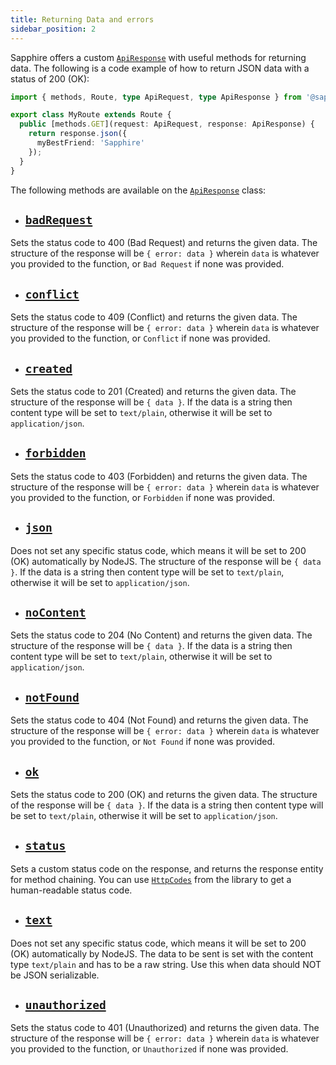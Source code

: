 ```yaml
---
title: Returning Data and errors
sidebar_position: 2
---
```


Sapphire offers a custom [`ApiResponse`] with useful methods for returning data. The following is a code example of how
to return JSON data with a status of 200 (OK):

```typescript ts2esm2cjs|{5-7}
import { methods, Route, type ApiRequest, type ApiResponse } from '@sapphire/plugin-api';

export class MyRoute extends Route {
  public [methods.GET](request: ApiRequest, response: ApiResponse) {
    return response.json({
      myBestFriend: 'Sapphire'
    });
  }
}
```

The following methods are available on the [`ApiResponse`] class:

- ## [`badRequest`]

Sets the status code to 400 (Bad Request) and returns the given data. The structure of the response will be
`{ error: data }` wherein `data` is whatever you provided to the function, or `Bad Request` if none was provided.

- ## [`conflict`]

Sets the status code to 409 (Conflict) and returns the given data. The structure of the response will be
`{ error: data }` wherein `data` is whatever you provided to the function, or `Conflict` if none was provided.

- ## [`created`]

Sets the status code to 201 (Created) and returns the given data. The structure of the response will be `{ data }`. If
the data is a string then content type will be set to `text/plain`, otherwise it will be set to `application/json`.

- ## [`forbidden`]

Sets the status code to 403 (Forbidden) and returns the given data. The structure of the response will be
`{ error: data }` wherein `data` is whatever you provided to the function, or `Forbidden` if none was provided.

- ## [`json`]

Does not set any specific status code, which means it will be set to 200 (OK) automatically by NodeJS. The structure of
the response will be `{ data }`. If the data is a string then content type will be set to `text/plain`, otherwise it
will be set to `application/json`.

- ## [`noContent`]

Sets the status code to 204 (No Content) and returns the given data. The structure of the response will be `{ data }`.
If the data is a string then content type will be set to `text/plain`, otherwise it will be set to `application/json`.

- ## [`notFound`]

Sets the status code to 404 (Not Found) and returns the given data. The structure of the response will be
`{ error: data }` wherein `data` is whatever you provided to the function, or `Not Found` if none was provided.

- ## [`ok`]

Sets the status code to 200 (OK) and returns the given data. The structure of the response will be `{ data }`. If the
data is a string then content type will be set to `text/plain`, otherwise it will be set to `application/json`.

- ## [`status`]

Sets a custom status code on the response, and returns the response entity for method chaining. You can use
[`HttpCodes`] from the library to get a human-readable status code.

- ## [`text`]

Does not set any specific status code, which means it will be set to 200 (OK) automatically by NodeJS. The data to be
sent is set with the content type `text/plain` and has to be a raw string. Use this when data should NOT be JSON
serializable.

- ## [`unauthorized`]

Sets the status code to 401 (Unauthorized) and returns the given data. The structure of the response will be
`{ error: data }` wherein `data` is whatever you provided to the function, or `Unauthorized` if none was provided.

[`ApiResponse`]: ../../../Documentation/api-plugins/classes/sapphire_plugin_api.ApiResponse
[`badRequest`]: ../../../Documentation/api-plugins/classes/sapphire_plugin_api.ApiResponse#badrequest
[`conflict`]: ../../../Documentation/api-plugins/classes/sapphire_plugin_api.ApiResponse#conflict
[`created`]: ../../../Documentation/api-plugins/classes/sapphire_plugin_api.ApiResponse#created
[`forbidden`]: ../../../Documentation/api-plugins/classes/sapphire_plugin_api.ApiResponse#forbidden
[`HttpCodes`]: ../../../Documentation/api-plugins/enums/sapphire_plugin_api.HttpCodes
[`json`]: ../../../Documentation/api-plugins/classes/sapphire_plugin_api.ApiResponse#json
[`noContent`]: ../../../Documentation/api-plugins/classes/sapphire_plugin_api.ApiResponse#nocontent
[`notFound`]: ../../../Documentation/api-plugins/classes/sapphire_plugin_api.ApiResponse#notfound
[`ok`]: ../../../Documentation/api-plugins/classes/sapphire_plugin_api.ApiResponse#ok
[`respond`]: ../../../Documentation/api-plugins/classes/sapphire_plugin_api.ApiResponse#respond
[`status`]: ../../../Documentation/api-plugins/classes/sapphire_plugin_api.ApiResponse#status
[`text`]: ../../../Documentation/api-plugins/classes/sapphire_plugin_api.ApiResponse#text
[`unauthorized`]: ../../../Documentation/api-plugins/classes/sapphire_plugin_api.ApiResponse#unauthorized
